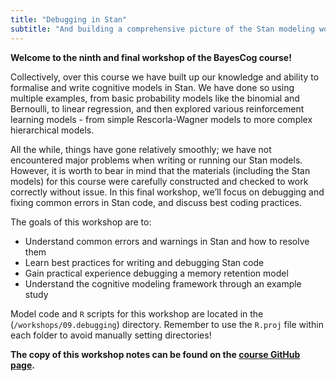 ```yaml
---
title: "Debugging in Stan"
subtitle: "And building a comprehensive picture of the Stan modeling workflow"
---
```


**Welcome to the ninth and final workshop of the BayesCog course!**

Collectively, over this course we have built up our knowledge and ability to formalise and write cognitive models in Stan. We have done so using multiple examples, from basic probability models like the binomial and Bernoulli, to linear regression, and then explored various reinforcement learning models - from simple Rescorla-Wagner models to more complex hierarchical models.

All the while, things have gone relatively smoothly; we have not encountered major problems when writing or running our Stan models. However, it is worth to bear in mind that the materials (including the Stan models) for this course were carefully constructed and checked to work correctly without issue. In this final workshop, we'll focus on debugging and fixing common errors in Stan code, and discuss best coding practices.

The goals of this workshop are to:

- Understand common errors and warnings in Stan and how to resolve them
- Learn best practices for writing and debugging Stan code
- Gain practical experience debugging a memory retention model
- Understand the cognitive modeling framework through an example study

:::{.callout-note title="Working directory for this workshop"}
Model code and `R` scripts for this workshop are located in the (`/workshops/09.debugging`) directory. Remember to use the `R.proj` file within each folder to avoid manually setting directories!
:::

**The copy of this workshop notes can be found on the [course GitHub page]().**